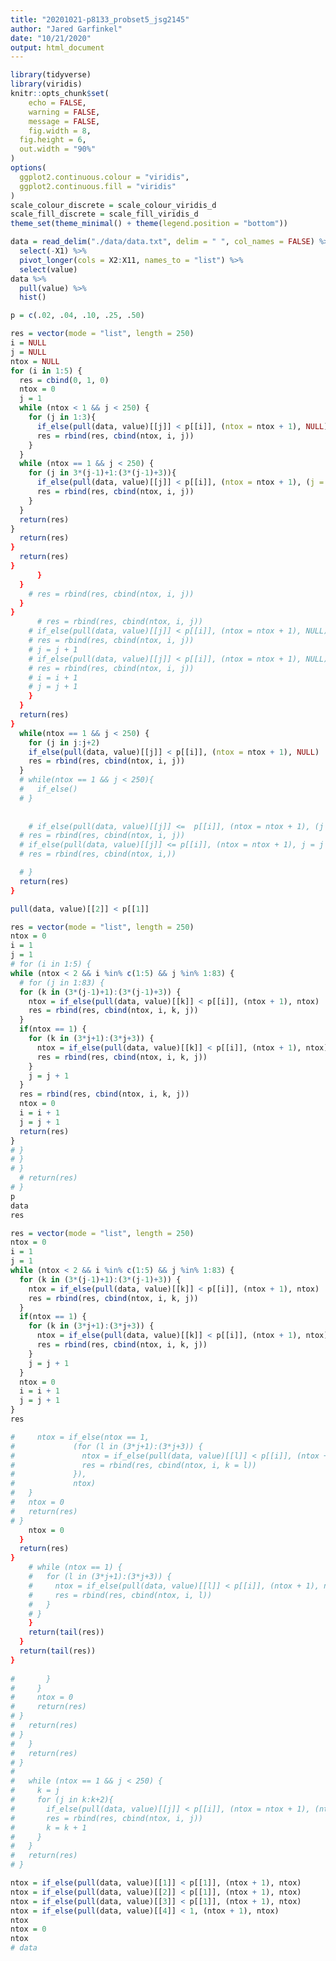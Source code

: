 ```yaml
---
title: "20201021-p8133_probset5_jsg2145"
author: "Jared Garfinkel"
date: "10/21/2020"
output: html_document
---
```


```r
library(tidyverse)
library(viridis)
knitr::opts_chunk$set(
	echo = FALSE,
	warning = FALSE,
	message = FALSE,
	fig.width = 8, 
  fig.height = 6,
  out.width = "90%"
)
options(
  ggplot2.continuous.colour = "viridis",
  ggplot2.continuous.fill = "viridis"
)
scale_colour_discrete = scale_colour_viridis_d
scale_fill_discrete = scale_fill_viridis_d
theme_set(theme_minimal() + theme(legend.position = "bottom"))
```

```r
data = read_delim("./data/data.txt", delim = " ", col_names = FALSE) %>% 
  select(-X1) %>% 
  pivot_longer(cols = X2:X11, names_to = "list") %>% 
  select(value)
data %>% 
  pull(value) %>% 
  hist()
```

```r
p = c(.02, .04, .10, .25, .50)
```


```r
res = vector(mode = "list", length = 250)
i = NULL
j = NULL
ntox = NULL
for (i in 1:5) {
  res = cbind(0, 1, 0)
  ntox = 0
  j = 1
  while (ntox < 1 && j < 250) {
    for (j in 1:3){
      if_else(pull(data, value)[[j]] < p[[i]], (ntox = ntox + 1), NULL)
      res = rbind(res, cbind(ntox, i, j))
    }
  }
  while (ntox == 1 && j < 250) {
    for (j in 3*(j-1)+1:(3*(j-1)+3)){
      if_else(pull(data, value)[[j]] < p[[i]], (ntox = ntox + 1), (j = j + 1))
      res = rbind(res, cbind(ntox, i, j))
    }
  }
  return(res)
}
  return(res)
}
  return(res)
}
      }
  }
    # res = rbind(res, cbind(ntox, i, j))
  }
}
      # res = rbind(res, cbind(ntox, i, j))
    # if_else(pull(data, value)[[j]] < p[[i]], (ntox = ntox + 1), NULL)
    # res = rbind(res, cbind(ntox, i, j))
    # j = j + 1
    # if_else(pull(data, value)[[j]] < p[[i]], (ntox = ntox + 1), NULL)
    # res = rbind(res, cbind(ntox, i, j))
    # i = i + 1
    # j = j + 1
    }
  }
  return(res)
}
  while(ntox == 1 && j < 250) {
    for (j in j:j+2)
    if_else(pull(data, value)[[j]] < p[[i]], (ntox = ntox + 1), NULL)
    res = rbind(res, cbind(ntox, i, j))
  }
  # while(ntox == 1 && j < 250){
  #   if_else()
  # }
  
  
    # if_else(pull(data, value)[[j]] <=  p[[i]], (ntox = ntox + 1), (j = j + 1))
  # res = rbind(res, cbind(ntox, i, j))
  # if_else(pull(data, value)[[j]] <= p[[i]], (ntox = ntox + 1), j = j + 1)
  # res = rbind(res, cbind(ntox, i,))

  # }
  return(res)
}
```

```r
pull(data, value)[[2]] < p[[1]]
```

```r
res = vector(mode = "list", length = 250)
ntox = 0
i = 1
j = 1
# for (i in 1:5) {
while (ntox < 2 && i %in% c(1:5) && j %in% 1:83) {
  # for (j in 1:83) {
  for (k in (3*(j-1)+1):(3*(j-1)+3)) {
    ntox = if_else(pull(data, value)[[k]] < p[[i]], (ntox + 1), ntox)
    res = rbind(res, cbind(ntox, i, k, j))
  }
  if(ntox == 1) {
    for (k in (3*j+1):(3*j+3)) {
      ntox = if_else(pull(data, value)[[k]] < p[[i]], (ntox + 1), ntox)
      res = rbind(res, cbind(ntox, i, k, j))
    }
    j = j + 1
  }
  res = rbind(res, cbind(ntox, i, k, j))
  ntox = 0
  i = i + 1
  j = j + 1
  return(res)
}
# }
# }
# }
  # return(res)
# }
p
data
res
```
```r
res = vector(mode = "list", length = 250)
ntox = 0
i = 1
j = 1
while (ntox < 2 && i %in% c(1:5) && j %in% 1:83) {
  for (k in (3*(j-1)+1):(3*(j-1)+3)) {
    ntox = if_else(pull(data, value)[[k]] < p[[i]], (ntox + 1), ntox)
    res = rbind(res, cbind(ntox, i, k, j))
  }
  if(ntox == 1) {
    for (k in (3*j+1):(3*j+3)) {
      ntox = if_else(pull(data, value)[[k]] < p[[i]], (ntox + 1), ntox)
      res = rbind(res, cbind(ntox, i, k, j))
    }
    j = j + 1
  }
  ntox = 0
  i = i + 1
  j = j + 1
}
res
```



```r
#     ntox = if_else(ntox == 1,
#             (for (l in (3*j+1):(3*j+3)) {
#               ntox = if_else(pull(data, value)[[l]] < p[[i]], (ntox + 1), ntox)
#               res = rbind(res, cbind(ntox, i, k = l))
#             }),
#             ntox)
#   }
#   ntox = 0
#   return(res)
# }
    ntox = 0
  }
  return(res)
}
    # while (ntox == 1) {
    #   for (l in (3*j+1):(3*j+3)) {
    #     ntox = if_else(pull(data, value)[[l]] < p[[i]], (ntox + 1), ntox)
    #     res = rbind(res, cbind(ntox, i, l))
    #   }
    # }
    }
    return(tail(res))
  }
  return(tail(res))
}
    
#       }
#     }
#     ntox = 0
#     return(res)
# }
#   return(res)
# }
#   }
#   return(res)
# }
# 
#   while (ntox == 1 && j < 250) {
#     k = j
#     for (j in k:k+2){
#       if_else(pull(data, value)[[j]] < p[[i]], (ntox = ntox + 1), (ntox = ntox))
#       res = rbind(res, cbind(ntox, i, j))
#       k = k + 1
#     }
#   }
#   return(res)
# }
```

```r
ntox = if_else(pull(data, value)[[1]] < p[[1]], (ntox + 1), ntox)
ntox = if_else(pull(data, value)[[2]] < p[[1]], (ntox + 1), ntox)
ntox = if_else(pull(data, value)[[3]] < p[[1]], (ntox + 1), ntox)
ntox = if_else(pull(data, value)[[4]] < 1, (ntox + 1), ntox)
ntox
ntox = 0
ntox
# data
```

